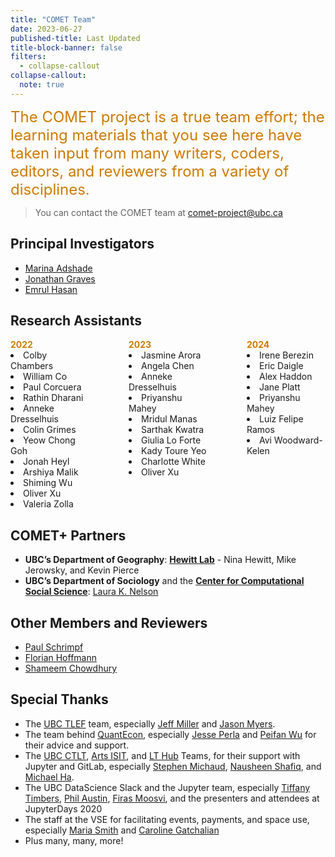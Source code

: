 ```yaml
---
title: "COMET Team"
date: 2023-06-27
published-title: Last Updated
title-block-banner: false
filters:
  - collapse-callout
collapse-callout:
  note: true
---
```


<span style="color:#CC7A00;font-size:18.0pt"> The COMET project is a true team effort; the learning materials that you see here have taken input from many writers, coders, editors, and reviewers from a variety of disciplines. </span>  

> You can contact the COMET team at [comet-project@ubc.ca](mailto:comet-project@ubc.ca)

## Principal Investigators

* [Marina Adshade](https://economics.ubc.ca/profile/marina-adshade/)
* [Jonathan Graves](https://jonathanlgraves.arts.ubc.ca/)
* [Emrul Hasan](https://economics.ubc.ca/profile/emrul-hasan/)

## Research Assistants
:::: {.columns}

::: {.column width="30%"}
<span style="color:#CC7A00"> **2022** </span>  
<li> Colby Chambers </li>
<li> William Co </li>
<li> Paul Corcuera </li>
<li> Rathin Dharani </li>
<li> Anneke Dresselhuis </li>
<li> Colin Grimes</li>
<li> Yeow Chong Goh</li>
<li> Jonah Heyl</li>
<li> Arshiya Malik</li>
<li> Shiming Wu</li>
<li> Oliver Xu</li>
<li> Valeria Zolla </li>

</ul>
:::

::: {.column width="5%"}
<!-- empty column to create gap -->
:::

::: {.column width="30%"}
<span style="color:#CC7A00"> **2023** </span>  
<li> Jasmine Arora </li>
<li> Angela Chen </li>
<li> Anneke Dresselhuis </li>
<li> Priyanshu Mahey </li>
<li> Mridul Manas </li>
<li> Sarthak Kwatra </li>
<li> Giulia Lo Forte </li>
<li> Kady Toure Yeo </li>
<li> Charlotte White </li>
<li> Oliver Xu</li>
:::


::: {.column width="5%"}
<!-- empty column to create gap -->
:::

::: {.column width="30%"}
<span style="color:#CC7A00"> **2024** </span>  
<li> Irene Berezin </li>
<li> Eric Daigle </li>
<li> Alex Haddon </li>
<li> Jane Platt </li>
<li> Priyanshu Mahey </li>
<li> Luiz Felipe Ramos </li>
<li> Avi Woodward-Kelen </li>
:::

:::

## COMET+ Partners

* **UBC's Department of Geography**:  [**Hewitt Lab**](https://blogs.ubc.ca/alpineplants/about-page/) - Nina Hewitt, Mike Jerowsky, and Kevin Pierce
* **UBC's Department of Sociology** and the [**Center for Computational Social Science**](https://ccss.arts.ubc.ca/): [Laura K. Nelson](https://sociology.ubc.ca/profile/laura-nelson/)

## Other Members and Reviewers

* [Paul Schrimpf](https://economics.ubc.ca/profile/paul-schrimpf/)
* [Florian Hoffmann](https://economics.ubc.ca/profile/florian-hoffmann/)
* [Shameem Chowdhury](https://economics.ubc.ca/profile/chowdhury-shameem-mahmoud/)

## Special Thanks

* The [UBC TLEF](https://tlef.ubc.ca/) team, especially [Jeff Miller](https://ctlt.ubc.ca/2022/11/15/jeff-miller/) and [Jason Myers](https://ctlt.ubc.ca/2022/11/15/jason-myers/).
* The team behind [QuantEcon](https://quantecon.org/), especially [Jesse Perla](https://economics.ubc.ca/profile/jesse-perla/) and [Peifan Wu](https://twitter.com/peifanwu) for their advice and support.
* The [UBC CTLT](https://ctlt.ubc.ca/), [Arts ISIT](https://isit.arts.ubc.ca/), and [LT Hub](https://lthub.ubc.ca/) Teams, for their support with Jupyter and GitLab, especially [Stephen Michaud](https://ctlt.ubc.ca/2022/11/09/stephen-michaud/), [Nausheen Shafiq](https://ctlt.ubc.ca/2022/11/03/nausheen-shafiq/), and [Michael Ha](https://www.linkedin.com/in/michaelha/?originalSubdomain=ca).
* The UBC DataScience Slack and the Jupyter team, especially [Tiffany Timbers](https://www.stat.ubc.ca/users/tiffany-timbers), [Phil Austin](https://www.eoas.ubc.ca/people/philaustin), [Firas Moosvi](https://cmps.ok.ubc.ca/about/contact/firas-moosvi/), and the presenters and attendees at JupyterDays 2020
* The staff at the VSE for facilitating events, payments, and space use, especially [Maria Smith](https://economics.ubc.ca/profile/maria-smith/) and [Caroline Gatchalian](https://economics.ubc.ca/profile/caroline-gatchalian/)
* Plus many, many, more!